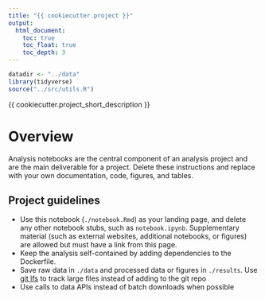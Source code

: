 ```yaml
---
title: "{{ cookiecutter.project }}"
output:
  html_document:
    toc: true
    toc_float: true
    toc_depth: 3
---
```


```r
datadir <- "../data"
library(tidyverse)
source("../src/utils.R")
```
{{ cookiecutter.project_short_description }}

# Overview

Analysis notebooks are the central component of an analysis project and are the main deliverable for a project. Delete these instructions and replace with your own documentation, code, figures, and tables.

## Project guidelines
- Use this notebook (`./notebook.Rmd`) as your landing page, and delete any other notebook stubs, such as `notebook.ipynb`. Supplementary material (such as external websites, additional notebooks, or figures) are allowed but must have a link from this page.
- Keep the analysis self-contained by adding dependencies to the Dockerfile.
- Save raw data in `./data` and processed data or figures in `./results`. Use [git lfs](https://git-lfs.github.com/) to track large files instead of adding to the git repo
- Use calls to data APIs instead of batch downloads when possible
